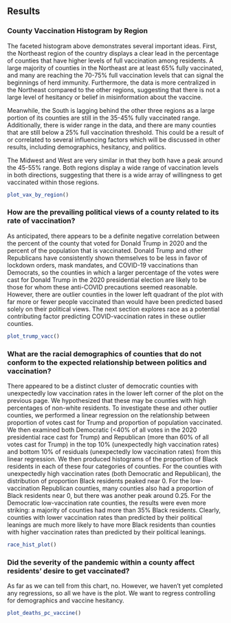 ## Results

### County Vaccination Histogram by Region
The faceted histogram above demonstrates several important ideas. First, the Northeast region of the country displays a clear lead in the percentage of counties that have higher levels of full vaccination among residents. A large majority of counties in the Northeast are at least 65% fully vaccinated, and many are reaching the 70-75% full vaccination levels that can signal the beginnings of herd immunity. Furthermore, the data is more centralized in the Northeast compared to the other regions, suggesting that there is not a large level of hesitancy or belief in misinformation about the vaccine.

Meanwhile, the South is lagging behind the other three regions as a large portion of its counties are still in the 35-45% fully vaccinated range. Additionally, there is wider range in the data, and there are many counties that are still below a 25% full vaccination threshold. This could be a result of or correlated to several influencing factors which will be discussed in other results, including demographics, hesitancy, and politics.

The Midwest and West are very similar in that they both have a peak around the 45-55% range. Both regions display a wide range of vaccination levels in both directions, suggesting that there is a wide array of willingness to get vaccinated within those regions.

```r
plot_vax_by_region()
```



### How are the prevailing political views of a county related to its rate of vaccination?
As anticipated, there appears to be a definite negative correlation between the percent of the county that voted for Donald Trump in 2020 and the percent of the population that is vaccinated. Donald Trump and other Republicans have consistently shown themselves to be less in favor of lockdown orders, mask mandates, and COVID-19 vaccinations than Democrats, so the counties in which a larger percentage of the votes were cast for Donald Trump in the 2020 presidential election are likely to be those for whom these anti-COVID precautions seemed reasonable. However, there are  outlier counties in the lower left quadrant of the plot with far more or fewer people vaccinated than would have been predicted based solely on their political views. The next section explores race as a potential contributing factor predicting COVID-vaccination rates in these outlier counties.

```r
plot_trump_vacc()
```


### What are the racial demographics of counties that do not conform to the expected relationship between politics and vaccination?
There appeared to be a distinct cluster of democratic counties with unexpectedly low vaccination rates in the lower left corner of the plot on the previous page. We hypothesized that these may be counties with high percentages of non-white residents. To investigate these and other outlier counties, we performed a linear regression on the relationship between proportion of votes cast for Trump and proportion of population vaccinated. We then examined both Democratic (<40% of all votes in the 2020 presidential race cast for Trump) and Republican (more than 60% of all votes cast for Trump) in the top 10% (unexpectedly high vaccination rates) and bottom 10% of residuals (unexpectedly low vaccination rates) from this linear regression. We then produced histograms of the proportion of Black residents in each of these four categories of counties. For the counties with unexpectedly high vaccination rates (both Democratic and Republican), the distribution of proportion Black residents peaked near 0. For the low-vaccination Republican counties, many counties also had a proportion of Black residents near 0, but there was another peak around 0.25. For the Democratic low-vaccination rate counties, the results were even more striking: a majority of counties had more than 35% Black residents. Clearly, counties with lower vaccination rates than predicted by their political leanings are much more likely to have more Black residents than counties with higher vaccination rates than predicted by their political leanings.

```r
race_hist_plot()
```



### Did the severity of the pandemic within a county affect residents' desire to get vaccinated?

As far as we can tell from this chart, no. However, we haven't yet completed any regressions, so all we have is the plot. We want to regress controlling for demographics and vaccine hesitancy.

```r
plot_deaths_pc_vaccine()
```
